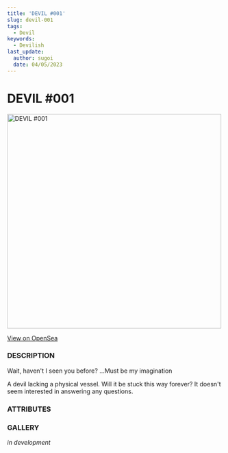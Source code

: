 ```yaml
---
title: 'DEVIL #001'
slug: devil-001
tags:
  - Devil
keywords:
  - Devilish
last_update:
  author: sugoi
  date: 04/05/2023
---
```



# DEVIL #001

<img src="https://nft-cdn.alchemy.com/eth-mainnet/28a8ce6142a8f22cc70cfab56b430ace" alt="DEVIL #001" width="500" />

[View on OpenSea](https://opensea.io/assets/ethereum/0x231EDa2D0E36E5254515B7625D1201f7b4617cf4/1)

### DESCRIPTION

Wait, haven't I seen you before? ...Must be my imagination  

A devil lacking a physical vessel. Will it be stuck this way forever? It doesn't seem interested in answering any questions.

### ATTRIBUTES

<AttributeTag traitType="HUMANITY" value="NULL" />
<AttributeTag traitType="TYPE" value="DEVIL" />
<AttributeTag traitType="SUBTYPE" value="N/A" />


### GALLERY

*in development*

